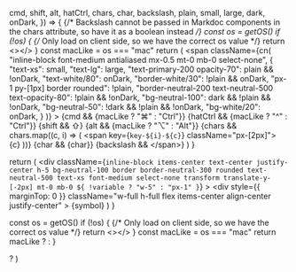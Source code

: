 
  cmd,
  shift,
  alt,
  hatCtrl,
  chars,
  char,
  backslash,
  plain,
  small,
  large,
  dark,
  onDark,
}) => {
  {/* Backslash cannot be passed in Markdoc components in the chars attribute, so have it as a boolean instead */}
  const os = getOS()
  if (!os) {
    {/* Only load on client side, so we have the correct os value */}
    return <></>
  }
  const macLike = os === "mac"
  return (
    <span
      className={cn(
        "inline-block font-medium antialiased mx-0.5 mt-0 mb-0 select-none",
        {
          "text-xs": small,
          "text-lg": large,
          "text-primary-200 opacity-70": plain && !onDark,
          "text-white/80": onDark,
          "border-white/30": !plain && onDark,
          "px-1 py-[1px] border rounded": !plain,
          "border-neutral-200 text-neutral-500 text-opacity-80":
            !plain && !onDark,
          "bg-neutral-100": dark && !plain && !onDark,
          "bg-neutral-50": !dark && !plain && !onDark,
          "bg-white/20": onDark,
        }
      )}
    >
      {cmd && <span className="px-[2px]">{macLike ? "⌘" : "Ctrl"}</span>}
      {hatCtrl && <span className="px-[2px]">{macLike ? "^" : "Ctrl"}</span>}
      {shift && <span className="px-[2px]">⇧</span>}
      {alt && <span className="px-[2px]">{macLike ? "⌥" : "Alt"}</span>}
      {chars &&
        chars.map((c, i) => (
          <span key={`key-${i}-${c}`} className="px-[2px]">
            {c}
          </span>
        ))}
      {char && <span className="px-[2px]">{char}</span>}
      {backslash && <span className="px-[2px]">\</span>}
    </span>
  )
}

  return (
    <div
      className={`inline-block items-center text-center justify-center h-5 bg-neutral-100 border border-neutral-300 rounded text-neutral-500 text-xs font-medium select-none transform translate-y-[-2px] mt-0 mb-0 ${
        !variable ? "w-5" : "px-1"
      }`}
    >
      <div
        style={{ marginTop: 0 }}
        className="w-full h-full flex items-center align-center justify-center"
      >
        {symbol}
      </div>
    </div>
  )
}

  const os = getOS()
  if (!os) {
    {/* Only load on client side, so we have the correct os value */}
    return <></>
  }
  const macLike = os === "mac"
  return macLike ? <CmdMac /> : <CmdWin />
}







  <span className="inline-block rounded-full bg-blueGray-900 text-white w-5 h-5 mt-0 mb-0">
    <span
      className="flex w-full h-full justify-center align-center"
      style={{ marginTop: -4 }}
    >
      ?
    </span>
  </span>
)

<Keys plain cmd char="K" large />